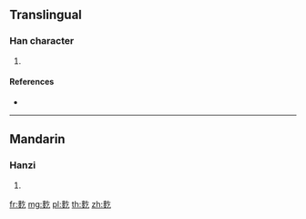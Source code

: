 {{character info/new}}
==Translingual==

===Han character===
{{Han char|rn=199|rad=麥|as=03|sn=14|four=48217|canj=JEON}}

# {{defn|Han|sort=麥03}}

====References====
* {{Han ref|kx=1512.180|dkj=47728|dj=2041.100|hdz=74600.120|uh=9EA7|ud=40615|bh=E4E5|bd=58597}}

----

==Mandarin==

===Hanzi===
{{cmn-hanzi|pin=[[gē]] ([[ge1]])|wg=ko<sup>1</sup>}}

# {{defn|lang=cmn|sort=麥03}}

[[fr:麧]]
[[mg:麧]]
[[pl:麧]]
[[th:麧]]
[[zh:麧]]